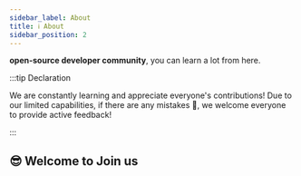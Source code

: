 ```yaml
---
sidebar_label: ️About
title: ℹ️ About
sidebar_position: 2
---
```


**open-source developer community**, you can learn a lot from here.

:::tip Declaration

We are constantly learning and appreciate everyone's contributions! Due to our limited capabilities, if there are any mistakes 🐞, we welcome everyone to provide active feedback!

:::

## 😎 Welcome to Join us
